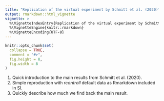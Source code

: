 ```yaml
---
title: "Replication of the virtual experiment by Schmitt et al. (2020)"
output: rmarkdown::html_vignette
vignette: >
  %\VignetteIndexEntry{Replication of the virtual experiment by Schmitt et al. (2020)}
  %\VignetteEngine{knitr::rmarkdown}
  %\VignetteEncoding{UTF-8}
---
```


```r
knitr::opts_chunk$set(
  collapse = TRUE,
  comment = "#>",
  fig.height = 8,
  fig.width = 8
)
```

1. Quick introduction to the main results from Schmitt et al. (2020).
1. Simple reproduction with *rcontroll* default data as Rmarkdown included in SI.
1. Quickly describe how much we find back the main result.
